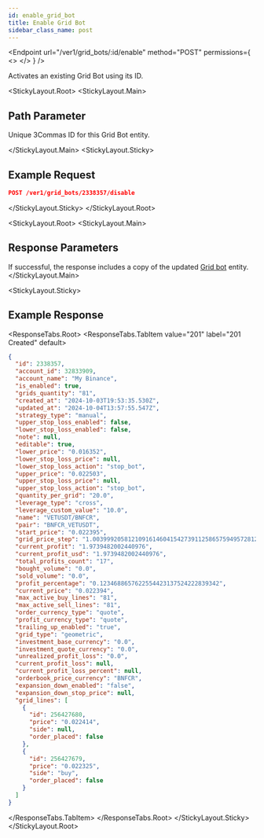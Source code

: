 ```yaml
---
id: enable_grid_bot
title: Enable Grid Bot
sidebar_class_name: post
---
```



<Endpoint
  url="/ver1/grid_bots/:id/enable"
  method="POST"
  permissions={
    <>
      <Permission title="Permission" description="BOTS_WRITE" />
      <Permission title="Security" description="SIGNED" />
    </>
  }
/>

Activates an existing Grid Bot using its ID.

<StickyLayout.Root>
<StickyLayout.Main>

## Path Parameter
<ApiParam name='id' type='integer' id="id" required>
   Unique 3Commas ID for this Grid Bot entity.
</ApiParam>

</StickyLayout.Main>
<StickyLayout.Sticky>

## Example Request

```json
POST /ver1/grid_bots/2338357/disable
```
</StickyLayout.Sticky>
</StickyLayout.Root>

<StickyLayout.Root>
<StickyLayout.Main>
## Response Parameters

If successful, the response includes a copy of the updated [Grid bot](/grid-bot/0_grid_bot_entity.mdx) entity.
</StickyLayout.Main>

<StickyLayout.Sticky>

## Example Response

<ResponseTabs.Root>
<ResponseTabs.TabItem value="201" label="201 Created" default>

```json
{
  "id": 2338357,
  "account_id": 32833909,
  "account_name": "My Binance",
  "is_enabled": true,
  "grids_quantity": "81",
  "created_at": "2024-10-03T19:53:35.530Z",
  "updated_at": "2024-10-04T13:57:55.547Z",
  "strategy_type": "manual",
  "upper_stop_loss_enabled": false,
  "lower_stop_loss_enabled": false,
  "note": null,
  "editable": true,
  "lower_price": "0.016352",
  "lower_stop_loss_price": null,
  "lower_stop_loss_action": "stop_bot",
  "upper_price": "0.022503",
  "upper_stop_loss_price": null,
  "upper_stop_loss_action": "stop_bot",
  "quantity_per_grid": "20.0",
  "leverage_type": "cross",
  "leverage_custom_value": "10.0",
  "name": "VETUSDT/BNFCR",
  "pair": "BNFCR_VETUSDT",
  "start_price": "0.022395",
  "grid_price_step": "1.00399920581210916146041542739112586575949572812639182",
  "current_profit": "1.9739482002440976",
  "current_profit_usd": "1.9739482002440976",
  "total_profits_count": "17",
  "bought_volume": "0.0",
  "sold_volume": "0.0",
  "profit_percentage": "0.1234688657622554423137524222839342",
  "current_price": "0.022394",
  "max_active_buy_lines": "81",
  "max_active_sell_lines": "81",
  "order_currency_type": "quote",
  "profit_currency_type": "quote",
  "trailing_up_enabled": "true",
  "grid_type": "geometric",
  "investment_base_currency": "0.0",
  "investment_quote_currency": "0.0",
  "unrealized_profit_loss": "0.0",
  "current_profit_loss": null,
  "current_profit_loss_percent": null,
  "orderbook_price_currency": "BNFCR",
  "expansion_down_enabled": "false",
  "expansion_down_stop_price": null,
  "grid_lines": [
    {
      "id": 256427680,
      "price": "0.022414",
      "side": null,
      "order_placed": false
    },
    {
      "id": 256427679,
      "price": "0.022325",
      "side": "buy",
      "order_placed": false
    }
  ]
}
```
</ResponseTabs.TabItem>
</ResponseTabs.Root>
</StickyLayout.Sticky>
</StickyLayout.Root>